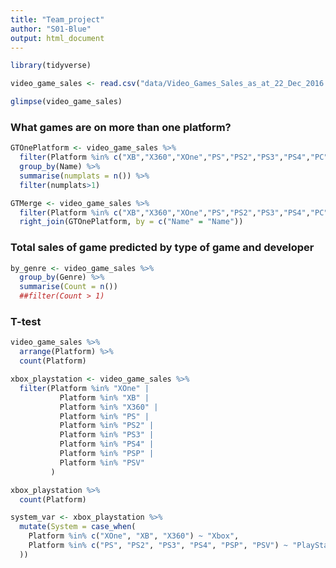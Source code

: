 ```yaml
---
title: "Team_project"
author: "S01-Blue"
output: html_document
---
```


```r
library(tidyverse)
```

```r
video_game_sales <- read.csv("data/Video_Games_Sales_as_at_22_Dec_2016.csv")

glimpse(video_game_sales)
```

### What games are on more than one platform?

```r
GTOnePlatform <- video_game_sales %>% 
  filter(Platform %in% c("XB","X360","XOne","PS","PS2","PS3","PS4","PC")) %>% 
  group_by(Name) %>% 
  summarise(numplats = n()) %>% 
  filter(numplats>1)
```

```r
GTMerge <- video_game_sales %>% 
  filter(Platform %in% c("XB","X360","XOne","PS","PS2","PS3","PS4","PC")) %>% 
  right_join(GTOnePlatform, by = c("Name" = "Name"))
```

### Total sales of game predicted by type of game and developer

```r
by_genre <- video_game_sales %>% 
  group_by(Genre) %>% 
  summarise(Count = n())
  ##filter(Count > 1)
```



### T-test

```r
video_game_sales %>%
  arrange(Platform) %>%
  count(Platform)

xbox_playstation <- video_game_sales %>%
  filter(Platform %in% "XOne" | 
           Platform %in% "XB" |
           Platform %in% "X360" |
           Platform %in% "PS" |
           Platform %in% "PS2" |
           Platform %in% "PS3" |
           Platform %in% "PS4" |
           Platform %in% "PSP" |
           Platform %in% "PSV"
         )

xbox_playstation %>%
  count(Platform)

system_var <- xbox_playstation %>%
  mutate(System = case_when(
    Platform %in% c("XOne", "XB", "X360") ~ "Xbox",
    Platform %in% c("PS", "PS2", "PS3", "PS4", "PSP", "PSV") ~ "PlayStation"
  ))

```


